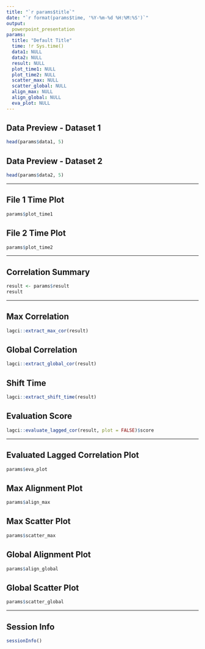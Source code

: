 ```yaml
---
title: "`r params$title`"
date: "`r format(params$time, '%Y-%m-%d %H:%M:%S')`"
output: 
  powerpoint_presentation
params:
  title: "Default Title"
  time: !r Sys.time()
  data1: NULL
  data2: NULL
  result: NULL
  plot_time1: NULL
  plot_time2: NULL
  scatter_max: NULL
  scatter_global: NULL
  align_max: NULL
  align_global: NULL
  eva_plot: NULL
---
```


## Data Preview - Dataset 1

```r
head(params$data1, 5)
```

## Data Preview - Dataset 2

```r
head(params$data2, 5)
```

---

## File 1 Time Plot

```r
params$plot_time1
```

## File 2 Time Plot

```r
params$plot_time2
```

---

## Correlation Summary

```r
result <- params$result
result
```

---

## Max Correlation

```r
lagci::extract_max_cor(result)
```

## Global Correlation

```r
lagci::extract_global_cor(result)
```

## Shift Time

```r
lagci::extract_shift_time(result)
```

## Evaluation Score

```r
lagci::evaluate_lagged_cor(result, plot = FALSE)$score
```

---

## Evaluated Lagged Correlation Plot

```r
params$eva_plot
```

## Max Alignment Plot

```r
params$align_max
```

## Max Scatter Plot

```r
params$scatter_max
```

## Global Alignment Plot

```r
params$align_global
```

## Global Scatter Plot

```r
params$scatter_global
```

---

## Session Info

```r
sessionInfo()
```